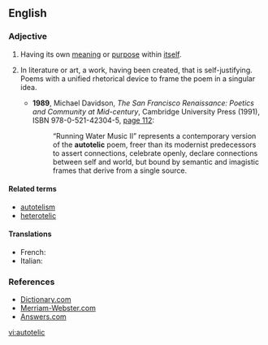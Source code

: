 ==English==
{{rfc|it's an adjective, but the definitions are of nouns}}

===Adjective===
{{en-adj}}

# Having its own [[meaning]] or [[purpose]] within [[itself]].
# {{arts}} In literature or art, a work, having been created, that is self-justifying. Poems with a unified rhetorical device to frame the poem in a singular idea.
#* '''1989''', Michael Davidson, ''The San Francisco Renaissance: Poetics and Community at Mid-century'', Cambridge University Press (1991), ISBN 978-0-521-42304-5, [http://books.google.com/books?id=e_q1WZR8eHIC&pg=PA112&dq=autotelic page 112]:
#*: “Running Water Music II” represents a contemporary version of the '''autotelic''' poem, freer than its modernist predecessors to assert connections, celebrate openly, declare connections between self and world, but bound by semantic and imagistic frames that derive from a single source.

====Related terms====
* [[autotelism]]
* [[heterotelic]]

====Translations====
* French: {{t+|fr|autotélique}}
* Italian: {{t+|it|autotelico}}

===References===
* [http://dictionary.reference.com/browse/autotelic Dictionary.com]
* [http://www.m-w.com/dictionary/autotelic Merriam-Webster.com]
* [http://www.answers.com/topic/autotelic Answers.com]

[[vi:autotelic]]